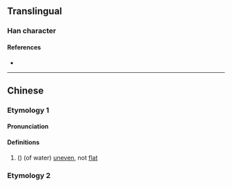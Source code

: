 {{character info/new}}
==Translingual==

===Han character===
{{Han char|rn=85|rad=水|as=10|sn=13|four=33132|canj=EJCO|ids=⿰氵窊}}

====References====
* {{Han ref|kx=0639.320|dkj=17942|dj=1046.200|hdz=31708.080|uh=6E9B|ud=28315|bh=DE43|bd=56899}}

----

==Chinese==
{{zh-forms}}

===Etymology 1===

====Pronunciation====
{{zh-pron
|m=wā
|c=waa1
|mc=
|oc=
|ma=
|cat=a
}}

====Definitions====
{{zh-hanzi}}

# ({{zh-only|溛瀤}}) (of water) [[uneven]], not [[flat]]

===Etymology 2===
{{zh-see|窊|a}}